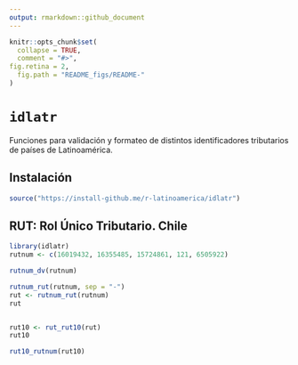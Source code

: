 ```yaml
---
output: rmarkdown::github_document
---
```


<!-- README.md is generated from README.Rmd. Please edit that file -->

```r
knitr::opts_chunk$set(
  collapse = TRUE,
  comment = "#>",
fig.retina = 2,
  fig.path = "README_figs/README-"
)
```

# `idlatr`

Funciones para validación y formateo de distintos identificadores tributarios
de países de Latinoamérica.

## Instalación

```r
source("https://install-github.me/r-latinoamerica/idlatr")
```


## RUT: Rol Único Tributario. Chile

```r
library(idlatr)
rutnum <- c(16019432, 16355485, 15724861, 121, 6505922)

rutnum_dv(rutnum)

rutnum_rut(rutnum, sep = "-")
rut <- rutnum_rut(rutnum)
rut


rut10 <- rut_rut10(rut)
rut10

rut10_rutnum(rut10)
```

